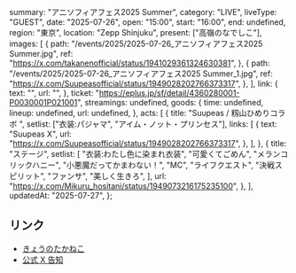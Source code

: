   summary: "アニソフィアフェス2025 Summer",
  category: "LIVE",
  liveType: "GUEST",
  date: "2025-07-26",
  open: "15:00",
  start: "16:00",
  end: undefined,
  region: "東京",
  location: "Zepp Shinjuku",
  present: ["高嶺のなでしこ"],
  images: [
    {
      path: "/events/2025/2025-07-26_アニソフィアフェス2025 Summer.jpg",
      ref: "https://x.com/takanenofficial/status/1941029361324630381",
    },
    {
      path: "/events/2025/2025-07-26_アニソフィアフェス2025 Summer_1.jpg",
      ref: "https://x.com/Suupeasofficial/status/1949028202766373317",
    },
  ],
  link: {
    text: "",
    url: "",
  },
  ticket: "https://eplus.jp/sf/detail/4360280001-P0030001P021001",
  streamings: undefined,
  goods: {
    time: undefined,
    lineup: undefined,
    url: undefined,
  },
  acts: [
    {
      title: "Suupeas / 籾山ひめりコラボ ",
      setlist: ["衣装:パジャマ", "アイム・ノット・プリンセス"],
      links: [
        {
          text: "Suupeas X",
          url: "https://x.com/Suupeasofficial/status/1949028202766373317",
        },
      ],
    },
    {
      title: "ステージ",
      setlist: [
        "衣装:わたし色に染まれ衣装",
        "可愛くてごめん",
        "メランコリックハニー",
        "小悪魔だってかまわない！",
        "MC",
        "ライフクエスト",
        "決戦スピリット",
        "ファンサ",
        "美しく生きろ",
      ],
      url: "https://x.com/Mikuru_hositani/status/1949073216175235100",
    },
  ],
  updatedAt: "2025-07-27",
};

## リンク

- [きょうのたかねこ](https://x.com/takanenofficial/status/1948930981446254984)
- [公式 X 告知](https://x.com/takanenofficial/status/1941029361324630381)

